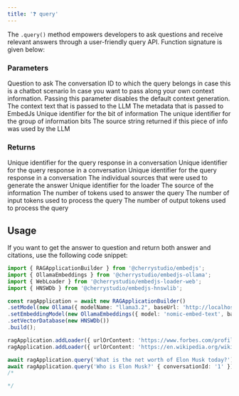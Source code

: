 ---
title: '❓ query'
---

The `.query()` method empowers developers to ask questions and receive relevant answers through a user-friendly query API.
Function signature is given below:

### Parameters

<ParamField path="userQuery" type="string" required>
    Question to ask
</ParamField>
<ParamField path="conversationId" type="string" optional>
    The conversation ID to which the query belongs in case this is a chatbot scenario
</ParamField>
<ParamField path="customContext" type="Chunk[]" optional>
    In case you want to pass along your own context information. Passing this parameter disables the default context generation.
    <Expandable title="Chunk properties">
        <ParamField name="pageContent" type="string">
            The context text that is passed to the LLM
        </ParamField>
        <ParamField name="metadata" type="Metadata">
            The metadata that is passed to EmbedJs
            <Expandable title="Metadata">
                <ParamField name="id" type="string">
                    Unique identifier for the bit of information
                </ParamField>
                <ParamField name="uniqueLoaderId" type="string">
                    The unique identifier for the group of information bits
                </ParamField>
                <ParamField name="source" type="string">
                    The source string returned if this piece of info was used by the LLM
                </ParamField>
            </Expandable>
        </ParamField>
    </Expandable>
</ParamField>

### Returns

<ResponseField name="id" type="string">
    Unique identifier for the query response in a conversation
</ResponseField>
<ResponseField name="timestamp" type="Date">
    Unique identifier for the query response in a conversation
</ResponseField>
<ResponseField name="content" type="string">
    Unique identifier for the query response in a conversation
</ResponseField>
<ResponseField name="sources" type="SourceDetail[]">
    The individual sources that were used to generate the answer
    <Expandable title="SourceDetail properties">
        <ResponseField name="loaderId" type="string">
            Unique identifier for the loader
        </ResponseField>
        <ResponseField name="source" type="string">
            The source of the information
        </ResponseField>
    </Expandable>
</ResponseField>
<ResponseField name="tokenUse" type="object">
    The number of tokens used to answer the query
    <Expandable title="properties">
        <ResponseField name="inputTokens" type="number | 'UNKNOWN'">
            The number of input tokens used to process the query
        </ResponseField>
        <ResponseField name="outputTokens" type="number | 'UNKNOWN'">
            The number of output tokens used to process the query
        </ResponseField>
    </Expandable>
</ResponseField>

## Usage

If you want to get the answer to question and return both answer and citations, use the following code snippet:

```ts Code Example
import { RAGApplicationBuilder } from '@cherrystudio/embedjs';
import { OllamaEmbeddings } from '@cherrystudio/embedjs-ollama';
import { WebLoader } from '@cherrystudio/embedjs-loader-web';
import { HNSWDb } from '@cherrystudio/embedjs-hnswlib';

const ragApplication = await new RAGApplicationBuilder()
.setModel(new Ollama({ modelName: "llama3.2", baseUrl: 'http://localhost:11434' }))
.setEmbeddingModel(new OllamaEmbeddings({ model: 'nomic-embed-text', baseUrl: 'http://localhost:11434' }))
.setVectorDatabase(new HNSWDb())
.build();

ragApplication.addLoader({ urlOrContent: 'https://www.forbes.com/profile/elon-musk' })
ragApplication.addLoader({ urlOrContent: 'https://en.wikipedia.org/wiki/Elon_Musk' })

await ragApplication.query('What is the net worth of Elon Musk today?')
await ragApplication.query('Who is Elon Musk?' { conversationId: '1' })
/*

*/
```
